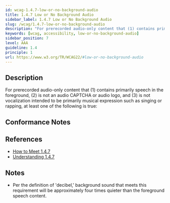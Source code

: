 ```yaml
---
id: wcag-1.4.7-low-or-no-background-audio
title: 1.4.7 Low or No Background Audio
sidebar_label: 1.4.7 Low or No Background Audio
slug: /wcag/1.4.7-low-or-no-background-audio
description: "For prerecorded audio-only content that (1) contains primarily speech in the foreground, (2) is not an audio CAPTCHA or audio logo, and (3) is not vocalization intended to be primarily musical expression such as singing or rapping, at least one of the following is true:"
keywords: [wcag, accessibility, low-or-no-background-audio]
sidebar_position: 7
level: AAA
guideline: 1.4
principle: 1
url: https://www.w3.org/TR/WCAG22/#low-or-no-background-audio
---
```


## Description

For prerecorded audio-only content that (1) contains primarily speech in the foreground, (2) is not an audio CAPTCHA or audio logo, and (3) is not vocalization intended to be primarily musical expression such as singing or rapping, at least one of the following is true:

## Conformance Notes

<Project name="ads">
</Project>

<Project name="scix">
  <NonApplicable/>
</Project>

## References

- [How to Meet 1.4.7](https://www.w3.org/WAI/WCAG22/quickref/#low-or-no-background-audio)
- [Understanding 1.4.7](https://www.w3.org/WAI/WCAG22/Understanding/low-or-no-background-audio.html)

## Notes

- Per the definition of 'decibel,' background sound that meets this requirement will be approximately four times quieter than the foreground speech content.
